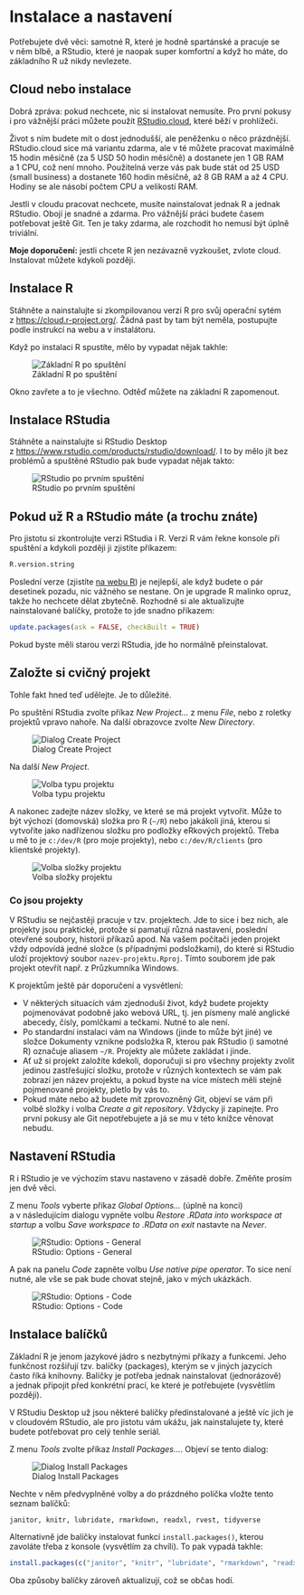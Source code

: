 # Instalace a nastavení

Potřebujete dvě věci: samotné R, které je hodně spartánské a pracuje se v něm blbě, a RStudio, které je naopak super komfortní a když ho máte, do základního R už nikdy nevlezete.

## Cloud nebo instalace

Dobrá zpráva: pokud nechcete, nic si instalovat nemusíte. Pro první pokusy i pro vážnější práci můžete použít [RStudio.cloud](https://rstudio.cloud/), které běží v prohlížeči.

Život s ním budete mít o dost jednodušší, ale peněženku o něco prázdnější. RStudio.cloud sice má variantu zdarma, ale v té můžete pracovat maximálně 15 hodin měsíčně (za 5 USD 50 hodin měsíčně) a dostanete jen 1 GB RAM a 1 CPU, což není mnoho. Použitelná verze vás pak bude stát od 25 USD (small business) a dostanete 160 hodin měsíčně, až 8 GB RAM a až 4 CPU. Hodiny se ale násobí počtem CPU a velikostí RAM.

Jestli v cloudu pracovat nechcete, musíte nainstalovat jednak R a jednak RStudio. Obojí je snadné a zdarma. Pro vážnější práci budete časem potřebovat ještě Git. Ten je taky zdarma, ale rozchodit ho nemusí být úplně triviální.

**Moje doporučení:** jestli chcete R jen nezávazně vyzkoušet, zvlote cloud. Instalovat můžete kdykoli později.

## Instalace R

Stáhněte a nainstalujte si zkompilovanou verzi R pro svůj operační sytém z <https://cloud.r-project.org/>. Žádná past by tam být neměla, postupujte podle instrukcí na webu a v instalátoru.

Když po instalaci R spustíte, mělo by vypadat nějak takhle:

![Základní R po spuštění](img/r-01.png)

Okno zavřete a to je všechno. Odtěď můžete na základní R zapomenout.

## Instalace RStudia

Stáhněte a nainstalujte si RStudio Desktop z <https://www.rstudio.com/products/rstudio/download/>. I to by mělo jít bez problémů a spuštěné RStudio pak bude vypadat nějak takto:

![RStudio po prvním spuštění](img/rstudio-01.png)

## Pokud už R a RStudio máte (a trochu znáte)

Pro jistotu si zkontrolujte verzi RStudia i R. Verzi R vám řekne konsole při spuštění a kdykoli později ji zjistíte příkazem:

```r
R.version.string
```

Poslední verze (zjistíte [na webu R](https://www.r-project.org/)) je nejlepší, ale když budete o pár desetinek pozadu, nic vážného se nestane. On je upgrade R malinko opruz, takže ho nechcete dělat zbytečně. Rozhodně si ale aktualizujte nainstalované balíčky, protože to jde snadno příkazem:

```r
update.packages(ask = FALSE, checkBuilt = TRUE)
```

Pokud byste měli starou verzi RStudia, jde ho normálně přeinstalovat.

## Založte si cvičný projekt

Tohle fakt hned teď udělejte. Je to důležité.

Po spuštění RStudia zvolte příkaz *New Project…* z menu *File*, nebo z roletky projektů vpravo nahoře. Na další obrazovce zvolte *New Directory*.

![Dialog Create Project](img/rstudio-project-01.png)

Na další *New Project*.

![Volba typu projektu](img/rstudio-project-02.png)

A nakonec zadejte název složky, ve které se má projekt vytvořit. Může to být výchozí (domovská) složka pro R (`~/R`) nebo jakákoli jiná, kterou si vytvoříte jako nadřízenou složku pro podložky eRkových projektů. Třeba u mě to je `c:/dev/R` (pro moje projekty), nebo `c:/dev/R/clients` (pro klientské projekty).

![Volba složky projektu](img/rstudio-project-03.png)

### Co jsou projekty

V RStudiu se nejčastěji pracuje v tzv. projektech. Jde to sice i bez nich, ale projekty jsou praktické, protože si pamatují různá nastavení, poslední otevřené soubory, historii příkazů apod. Na vašem počítači jeden projekt vždy odpovídá jedné složce (s případnými podsložkami), do které si RStudio uloží projektový soubor `nazev-projektu.Rproj`. Tímto souborem jde pak projekt otevřít např. z Průzkumníka Windows.

K projektům ještě pár doporučení a vysvětlení:

- V některých situacích vám zjednoduší život, když budete projekty pojmenovávat podobně jako webová URL, tj. jen písmeny malé anglické abecedy, čísly, pomlčkami a tečkami. Nutné to ale není.
- Po standardní instalaci vám na Windows (jinde to může být jiné) ve složce Dokumenty vznikne podsložka R, kterou pak RStudio (i samotné R) označuje aliasem `~/R`. Projekty ale můžete zakládat i jinde.
- Ať už si projekt založíte kdekoli, doporučuji si pro všechny projekty zvolit jedinou zastřešující složku, protože v různých kontextech se vám pak zobrazí jen název projektu, a pokud byste na více místech měli stejně pojmenované projekty, pletlo by vás to.
- Pokud máte nebo až budete mít zprovozněný Git, objeví se vám při volbě složky i volba *Create a git repository*. Vždycky ji zapínejte. Pro první pokusy ale Git nepotřebujete a já se mu v této knížce věnovat nebudu.

## Nastavení RStudia

R i RStudio je ve výchozím stavu nastaveno v zásadě dobře. Změňte prosím jen dvě věci.

Z menu *Tools* vyberte příkaz *Global Options…* (úplně na konci) a v následujícím dialogu vypněte volbu *Restore .RData into workspace at startup* a volbu *Save workspace to .RData on exit* nastavte na *Never*.

![RStudio: Options - General](img/rstudio-options-01.png)

A pak na panelu *Code* zapněte volbu *Use native pipe operator*. To sice není nutné, ale vše se pak bude chovat stejně, jako v mých ukázkách.

![RStudio: Options - Code](img/rstudio-options-02.png)

## Instalace balíčků

Základní R je jenom jazykové jádro s nezbytnými příkazy a funkcemi. Jeho funkčnost rozšiřují tzv. balíčky (packages), kterým se v jiných jazycích často říká knihovny. Balíčky je potřeba jednak nainstalovat (jednorázově) a jednak připojit před konkrétní prací, ke které je potřebujete (vysvětlím později).

V RStudiu Desktop už jsou některé balíčky předinstalované a ještě víc jich je v cloudovém RStudio, ale pro jistotu vám ukážu, jak nainstalujete ty, které budete potřebovat pro celý tenhle seriál.

Z menu *Tools* zvolte příkaz *Install Packages…*. Objeví se tento dialog:

![Dialog Install Packages](img/install-packages-01.png)

Nechte v něm předvyplněné volby a do prázdného políčka vložte tento seznam balíčků:

```
janitor, knitr, lubridate, rmarkdown, readxl, rvest, tidyverse
```

Alternativně jde balíčky instalovat funkcí `install.packages()`, kterou zavoláte třeba z konsole (vysvětlím za chvíli). To pak vypadá takhle:

```r
install.packages(c("janitor", "knitr", "lubridate", "rmarkdown", "readxl", "rvest", "tidyverse"))
```

Oba způsoby balíčky zároveň aktualizují, což se občas hodí.
